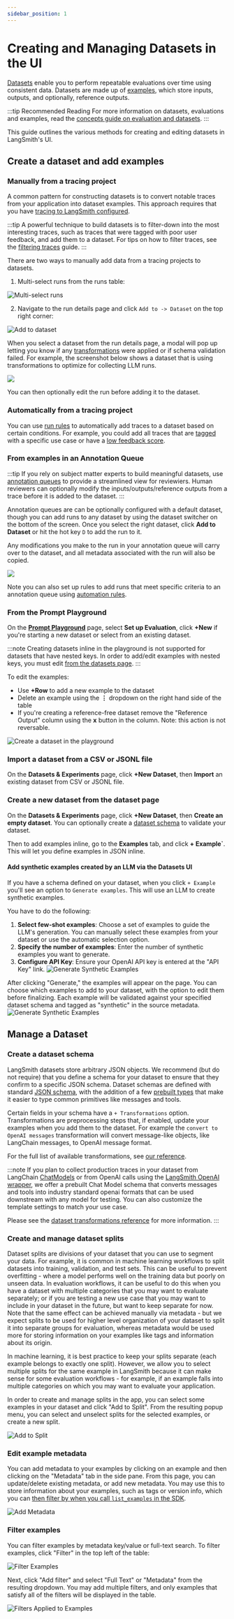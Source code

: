```yaml
---
sidebar_position: 1
---
```


# Creating and Managing Datasets in the UI

[Datasets](/evaluation/concepts#datasets) enable you to perform repeatable evaluations over time using consistent data. Datasets are made up of [examples](/evaluation/concepts#examples), which store inputs, outputs, and optionally, reference outputs.


:::tip Recommended Reading
For more information on datasets, evaluations and examples, read the [concepts guide on evaluation and datasets](../concepts#datasets-and-examples).
:::

This guide outlines the various methods for creating and editing datasets in LangSmith's UI. 

## Create a dataset and add examples 

### Manually from a tracing project 
A common pattern for constructing datasets is to convert notable traces from your application into dataset examples. This approach requires that you have [tracing to LangSmith configured](/observability/how_to_guides#tracing-configuration). 

:::tip
A powerful technique to build datasets is to filter-down into the most interesting traces, such as traces that were tagged with poor user feedback, and add them to a dataset.
For tips on how to filter traces, see the [filtering traces](../../../observability/how_to_guides/filter_traces_in_application) guide.
:::

There are two ways to manually add data from a tracing projects to datasets.

1) Multi-select runs from the runs table:

![Multi-select runs](./static/multiselect_add_to_dataset.png)

2) Navigate to the run details page and click `Add to -> Dataset` on the top right corner:

![Add to dataset](./static/add_to..dataset.png)

When you select a dataset from the run details page, a modal will pop up letting you know if any [transformations](/reference/evaluation/dataset_transformations) were applied or if schema validation failed. For example, the screenshot below shows a dataset that is using transformations to optimize for collecting LLM runs. 

![](./static/confirmation.png)

You can then optionally edit the run before adding it to the dataset.

### Automatically from a tracing project

You can use [run rules](../../../observability/how_to_guides/rules) to automatically add traces to a dataset based on certain conditions. For example, you could add all traces that are [tagged](/observability/concepts#tags) with a specific use case or have a [low feedback score](/observability/concepts#feedback). 

### From examples in an Annotation Queue

:::tip
If you rely on subject matter experts to build meaningful datasets, use [annotation queues](/evaluation/how_to_guides/annotation_queues) to provide a streamlined view for reviewiers. Human reviewers can optionally modify the inputs/outputs/reference outputs from a trace before it is added to the dataset. 
:::

Annotation queues are can be optionally configured with a default dataset, though you can add runs to any dataset by using the dataset switcher on the bottom of the screen. Once you select the right dataset, click **Add to Dataset** or hit the hot key `D` to add the run to it.

Any modifications you make to the run in your annotation queue will carry over to the dataset, and all metadata associated with the run will also be copied.

![](./static/add_to_dataset_from_aq.png)

Note you can also set up rules to add runs that meet specific criteria to an annotation queue using [automation rules](/observability/how_to_guides/rules). 

### From the Prompt Playground

On the [**Prompt Playground**](/prompt_engineering/concepts#prompt-playground) page, select **Set up Evaluation**, click **+New** if you're starting a new dataset or select from an existing dataset.

:::note
Creating datasets inline in the playground is not supported for datasets that have nested keys. In order to add/edit examples with nested keys, you must edit [from the datasets page](/evaluation/how_to_guides/manage_datasets_in_application#from-the-datasets-page). 
:::

To edit the examples:
- Use **+Row** to add a new example to the dataset 
- Delete an example using the **⋮** dropdown on the right hand side of the table
- If you're creating a reference-free dataset remove the "Reference Output" column using the **x** button in the column. Note: this action is not reversable.

![Create a dataset in the playground](./static/playground_dataset.png)

### Import a dataset from a CSV or JSONL file

On the **Datasets & Experiments** page, click **+New Dataset**, then **Import** an existing dataset from CSV or JSONL file. 

### Create a new dataset from the dataset page

On the **Datasets & Experiments** page, click **+New Dataset**, then **Create an empty dataset**.  You can optionally create a [dataset schema](/evaluation/how_to_guides/manage_datasets_in_application#create-a-dataset-schema) to validate your dataset. 

Then to add examples inline, go to the **Examples** tab, and click **+ Example`**. This will let you define examples in JSON inline.

#### Add synthetic examples created by an LLM via the Datasets UI

If you have a schema defined on your dataset, when you click `+ Example` you'll see an option to `Generate examples`. This will use an LLM to create synthetic examples.

You have to do the following:

1. **Select few-shot examples**: Choose a set of examples to guide the LLM's generation. You can manually select these examples from your dataset or use the automatic selection option.
2. **Specify the number of examples**: Enter the number of synthetic examples you want to generate.
3. **Configure API Key**: Ensure your OpenAI API key is entered at the "API Key" link.
   ![Generate Synthetic Examples](./static/generate_synthetic_examples_create.png)

After clicking "Generate," the examples will appear on the page. You can choose which examples to add to your dataset, with the option to edit them before finalizing.
Each example will be validated against your specified dataset schema and tagged as "synthetic" in the source metadata.
![Generate Synthetic Examples](./static/generate_synthetic_examples_pane.png)

## Manage a Dataset

### Create a dataset schema 

LangSmith datasets store arbitrary JSON objects. We recommend (but do not require) that you define a schema for your dataset to ensure that they confirm to a specific JSON schema. Dataset schemas are defined with standard [JSON schema](https://json-schema.org/), with the addition of a few [prebuilt types](/reference/data_formats/dataset_json_types)
that make it easier to type common primitives like messages and tools.

Certain fields in your schema have a `+ Transformations` option.
Transformations are preprocessing steps that, if enabled, update your examples when you add them to the dataset.
For example the `convert to OpenAI messages` transformation will convert message-like objects, like LangChain messages, to OpenAI message format.

For the full list of available transformations, see [our reference](/reference/evaluation/dataset_transformations).

:::note
If you plan to collect production traces in your dataset from LangChain
[ChatModels](https://python.langchain.com/docs/concepts/chat_models/)
or from OpenAI calls using the [LangSmith OpenAI wrapper](/observability/how_to_guides/annotate_code#wrap-the-openai-client), we offer a prebuilt Chat Model schema that converts messages and tools into industry standard openai formats that can be used downstream with any model for testing. You can also customize the template settings to match your use case.

Please see the [dataset transformations reference](/reference/evaluation/dataset_transformations) for more information.
:::

### Create and manage dataset splits

Dataset splits are divisions of your dataset that you can use to segment your data. For example, it is common
in machine learning workflows to split datasets into training, validation, and test sets. This can be useful
to prevent overfitting - where a model performs well on the training data but poorly on unseen data. In evaluation
workflows, it can be useful to do this when you have a dataset with multiple categories that you may want to evaluate
separately; or if you are testing a new use case that you may want to include in your dataset in the future, but want
to keep separate for now. Note that the same effect can be achieved manually via metadata - but we expect splits
to be used for higher level organization of your dataset to split it into separate groups for evaluation, whereas
metadata would be used more for storing information on your examples like tags and information about its origin.

In machine learning, it is best practice to keep your splits separate (each example belongs to exactly one split).
However, we allow you to select multiple splits for the same example in LangSmith because it can make sense for
some evaluation workflows - for example, if an example falls into multiple categories on which you may want to
evaluate your application.

In order to create and manage splits in the app, you can select some examples in your dataset and click "Add to Split". From the resulting popup menu,
you can select and unselect splits for the selected examples, or create a new split.

![Add to Split](./static/add_to_split2.png)

### Edit example metadata

You can add metadata to your examples by clicking on an example and then clicking on the "Metadata" tab in the side pane.
From this page, you can update/delete existing metadata, or add new metadata. You may use this to store information about
your examples, such as tags or version info, which you can [then filter by when you call `list_examples` in the SDK](./manage_datasets_programmatically#list-examples-by-metadata).

![Add Metadata](./static/add_metadata.png)

### Filter examples

You can filter examples by metadata key/value or full-text search. To filter examples, click "Filter" in the top left of the table:

![Filter Examples](./static/filter_examples.png)

Next, click "Add filter" and select "Full Text" or "Metadata" from the resulting dropdown. You may add multiple filters, and only examples that satisfy all of the
filters will be displayed in the table.

![Filters Applied to Examples](./static/filters_applied.png)

